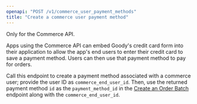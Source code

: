 ```yaml
---
openapi: "POST /v1/commerce_user_payment_methods"
title: "Create a commerce user payment method"
---
```


<Note>Only for the Commerce API.</Note>

Apps using the Commerce API can embed Goody's credit card form into their application to allow the app's end users to enter their credit card to save a payment method. Users can then use that payment method to pay for orders.

Call this endpoint to create a payment method associated with a commerce user; provide the user ID as `commerce_end_user_id`. Then, use the returned payment method `id` as the `payment_method_id` in the [Create an Order Batch](/api-reference/order-batches/create-an-order-batch.mdx) endpoint along with the `commerce_end_user_id`.
